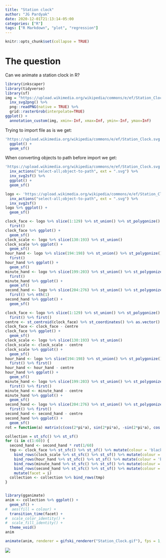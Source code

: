 ```yaml
---
title: "Station clock"
author: "JG Pardyak"
date: 2020-12-01T21:13:14-05:00
categories: ["R"]
tags: ["R Markdown", "plot", "regression"]
---
```


```r
knitr::opts_chunk$set(collapse = TRUE)
```

# The question

Can we animate a station clock in R?

```r
library(inkscaper)
library(tidyverse)
library(sf)
img = "https://upload.wikimedia.org/wikipedia/commons/e/ef/Station_Clock.svg" %>%
  inx_svg2png() %>%
  png::readPNG(native = TRUE) %>%
  grid::rasterGrob(interpolate=TRUE)
ggplot() +
  annotation_custom(img, xmin=-Inf, xmax=Inf, ymin=-Inf, ymax=Inf)
```

Trying to import file as is we get:

```r
'https://upload.wikimedia.org/wikipedia/commons/e/ef/Station_Clock.svg' %>% inx_svg2sf() %>%
  ggplot() +
  geom_sf()
```

When converting objects to path before import we get:

```r
'https://upload.wikimedia.org/wikipedia/commons/e/ef/Station_Clock.svg' %>% 
  inx_actions("select-all;object-to-path", ext = ".svg") %>%
  inx_svg2sf() %>%
  ggplot() +
  geom_sf()
```

```r
logo <- 'https://upload.wikimedia.org/wikipedia/commons/e/ef/Station_Clock.svg' %>% 
  inx_actions("select-all;object-to-path", ext = ".svg") %>%
  inx_svg2sf()
logo %>% ggplot() +
  geom_sf()
```

```r
clock_face <- logo %>% slice(1:129) %>% st_union() %>% st_polygonize() %>%
  first()
clock_face %>% ggplot() +
  geom_sf()
clock_scale <- logo %>% slice(130:193) %>% st_union()
clock_scale %>% ggplot() +
  geom_sf()
hour_hand <- logo %>% slice(194:198) %>% st_union() %>% st_polygonize() %>%
  first()
hour_hand %>% ggplot() +
  geom_sf()
minute_hand <- logo %>% slice(199:203) %>% st_union() %>% st_polygonize() %>%
  first()
minute_hand %>% ggplot() +
  geom_sf()
second_hand <- logo %>% slice(204:276) %>% st_union() %>% st_polygonize() %>%
  first() %>% nth(1)
second_hand %>% ggplot() +
  geom_sf()
```
```r
clock_face <- logo %>% slice(1:129) %>% st_union() %>% st_polygonize() %>%
  first() %>% first()
centre <- st_centroid(clock_face) %>% st_coordinates() %>% as.vector()
clock_face <- clock_face - centre
clock_face %>% ggplot() +
  geom_sf()
clock_scale <- logo %>% slice(130:193) %>% st_union()
clock_scale <- clock_scale - centre
clock_scale %>% ggplot() +
  geom_sf()
hour_hand <- logo %>% slice(194:198) %>% st_union() %>% st_polygonize() %>%
  first() %>% first()
hour_hand <- hour_hand - centre
hour_hand %>% ggplot() +
  geom_sf()
minute_hand <- logo %>% slice(199:203) %>% st_union() %>% st_polygonize() %>%
  first() %>% first()
minute_hand <- minute_hand - centre
minute_hand %>% ggplot() +
  geom_sf()
second_hand <- logo %>% slice(204:276) %>% st_union() %>% st_polygonize() %>%
  first() %>% first()
second_hand <- second_hand - centre
second_hand %>% ggplot() +
  geom_sf()
rot = function(a) matrix(c(cos(2*pi*a), sin(2*pi*a), -sin(2*pi*a), cos(2*pi*a)), 2, 2)

collection = st_sfc() %>% st_sf()
for (i in c(1:60)) {
  second_hand <- second_hand * rot(1/60)
  tmp <- clock_face %>% st_sfc() %>% st_sf() %>% mutate(colour = 'black') %>%
    bind_rows(clock_scale %>% st_sfc() %>% st_sf() %>% mutate(colour = 'black')) %>%
    bind_rows(hour_hand %>% st_sfc() %>% st_sf() %>% mutate(colour = 'black')) %>%
    bind_rows(minute_hand %>% st_sfc() %>% st_sf() %>% mutate(colour = 'black'))  %>%
    bind_rows(second_hand %>% st_sfc() %>% st_sf() %>% mutate(colour = 'black'))  %>%
    mutate(facet = i)
  collection <- collection %>% bind_rows(tmp)
}


library(gganimate)
anim <- collection %>% ggplot() +
  geom_sf() +
#  aes(fill = colour) +
  transition_time(facet) +
#  scale_color_identity() +
#  scale_fill_identity() +
  theme_void()
anim

animate(anim, renderer = gifski_renderer("Station_Clock.gif"), fps = 1, duration = 60)
```

![](Station_Clock.gif)
